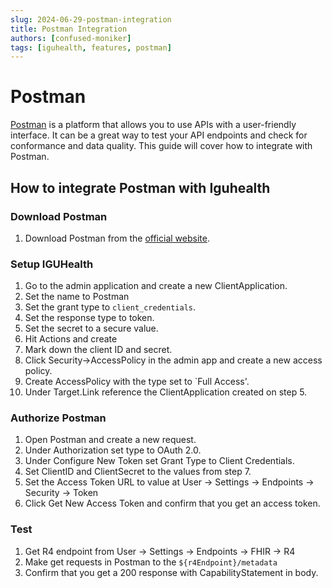 ```yaml
---
slug: 2024-06-29-postman-integration
title: Postman Integration
authors: [confused-moniker]
tags: [iguhealth, features, postman]
---
```


# Postman
[Postman](https://www.postman.com/) is a platform that allows you to use APIs with a user-friendly interface. 
It can be a great way to test your API endpoints and check for conformance and data quality.
This guide will cover how to integrate with Postman.

## How to integrate Postman with Iguhealth

### Download Postman
1. Download Postman from the [official website](https://www.postman.com/).

### Setup IGUHealth
1. Go to the admin application and create a new ClientApplication.
2. Set the name to Postman
3. Set the grant type to `client_credentials`.
4. Set the response type to token.
5. Set the secret to a secure value.
6. Hit Actions and create
7. Mark down the client ID and secret.
8. Click Security->AccessPolicy in the admin app and create a new access policy.
9. Create AccessPolicy with the type set to `Full Access'.
10. Under Target.Link reference the ClientApplication created on step 5.

### Authorize Postman
1. Open Postman and create a new request.
2. Under Authorization set type to OAuth 2.0.
3. Under Configure New Token set Grant Type to Client Credentials.
4. Set ClientID and ClientSecret to the values from step 7.
5. Set the Access Token URL to value at User -> Settings -> Endpoints -> Security -> Token
6. Click Get New Access Token and confirm that you get an access token.

### Test
1. Get R4 endpoint from User -> Settings -> Endpoints -> FHIR -> R4
2. Make get requests in Postman to the `${r4Endpoint}/metadata`
3. Confirm that you get a 200 response with CapabilityStatement in body.